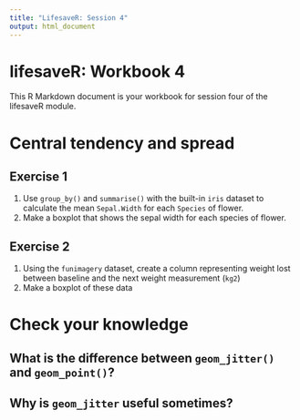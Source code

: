 ```yaml
---
title: "LifesaveR: Session 4"
output: html_document
---
```


# lifesaveR: Workbook 4

This R Markdown document is your workbook for session four of the lifesaveR module.

# Central tendency and spread

## Exercise 1

1. Use `group_by()` and `summarise()` with the built-in `iris` dataset to calculate the mean `Sepal.Width` for each `Species` of flower.
1. Make a boxplot that shows the sepal width for each species of flower.

## Exercise 2

1. Using the `funimagery` dataset, create a column representing weight lost between baseline and the next weight measurement (`kg2`)
1. Make a boxplot of these data

# Check your knowledge

## What is the difference between `geom_jitter()` and `geom_point()`? 

## Why is `geom_jitter` useful sometimes?
